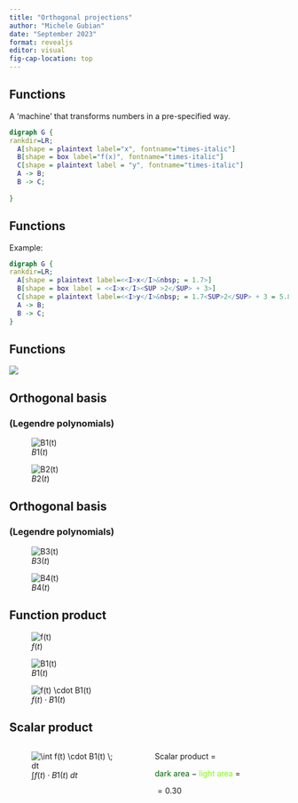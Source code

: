 ---
title: "Orthogonal projections"
author: "Michele Gubian"
date: "September 2023"
format: revealjs
editor: visual
fig-cap-location: top
---

## Functions

A 'machine' that transforms numbers in a pre-specified way.

::: {.fragment}
```{dot}

digraph G {
rankdir=LR;
  A[shape = plaintext label="x", fontname="times-italic"]
  B[shape = box label="f(x)", fontname="times-italic"]
  C[shape = plaintext label = "y", fontname="times-italic"]
  A -> B;
  B -> C;
  
}
```

:::

## Functions

Example:

```{dot}

digraph G {
rankdir=LR;
  A[shape = plaintext label=<<I>x</I>&nbsp; = 1.7>]
  B[shape = box label = <<I>x</I><SUP >2</SUP> + 3>]
  C[shape = plaintext label=<<I>y</I>&nbsp; = 1.7<SUP>2</SUP> + 3 = 5.89>]
  A -> B;
  B -> C;
}
```

## Functions

![](plots/f.png)


## Orthogonal basis 

### (Legendre polynomials)

::: {layout-ncol=2}
![$B1(t)$](plots/Poly1.png)

![$B2(t)$](plots/Poly2.png)
:::

## Orthogonal basis 

### (Legendre polynomials)

::: {layout-ncol=2}
![$B3(t)$](plots/Poly3.png)

![$B4(t)$](plots/Poly4.png)
:::

## Function product

::: {layout-ncol=3}

![$f(t)$](plots/curve.png)

![$B1(t)$](plots/Poly1.png)

![$f(t) \cdot B1(t)$](plots/curvePoly1.png)
:::

## Scalar product

:::: {.columns}

::: {.column width="50%"}
![$\int f(t) \cdot B1(t) \; dt$](plots/curvePoly1Int.png)
:::

::: {.column width="50%"}
Scalar product $=$

<span style="color:#006400;">dark area</span> $-$  <span style="color:#7CFC00;">light area</span> $=$

$= 0.30$ 
:::

::::


